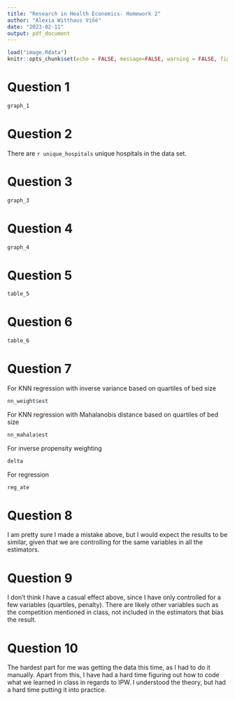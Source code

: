 ```yaml
---
title: "Research in Health Economics- Homework 2"
author: "Alexia Witthaus Viñé"
date: "2023-02-11"
output: pdf_document
---
```


```r
load("image.Rdata")
knitr::opts_chunk$set(echo = FALSE, message=FALSE, warning = FALSE, fig.width = 16/2, fig.height = 9/2, tidy.opts=list(width.cutoff=60), tidy=TRUE)
```

# Question 1 

```r
graph_1
```

# Question 2 

There are `r unique_hospitals` unique hospitals in the data set. 

# Question 3

```r
graph_3
```

# Question 4 

```r
graph_4 
```

# Question 5 

```r
table_5
```

# Question 6 

```r
table_6 
```


# Question 7 

For KNN regression with inverse variance based on quartiles of bed size 
```r
nn_weight$est
```


For KNN regression with Mahalanobis distance based on quartiles of bed size
```r
nn_mahala$est
```

For inverse propensity weighting 
```r
delta
```

For regression
```r
reg_ate
```


# Question 8 

I am pretty sure I made a mistake above, but I would expect the results to be similar, given that we are controlling for the same variables in all the estimators. 


# Question 9 

I don't think I have a casual effect above, since I have only controlled for a few variables (quartiles, penalty). There are likely other variables such as the competition mentioned in class, not included in the estimators that bias the result. 

# Question 10

The hardest part for me was getting the data this time, as I had to do it manually. Apart from this, I have had a hard time figuring out how to code what we learned in class in regards to IPW. I understood the theory, but had a hard time putting it into practice. 


















